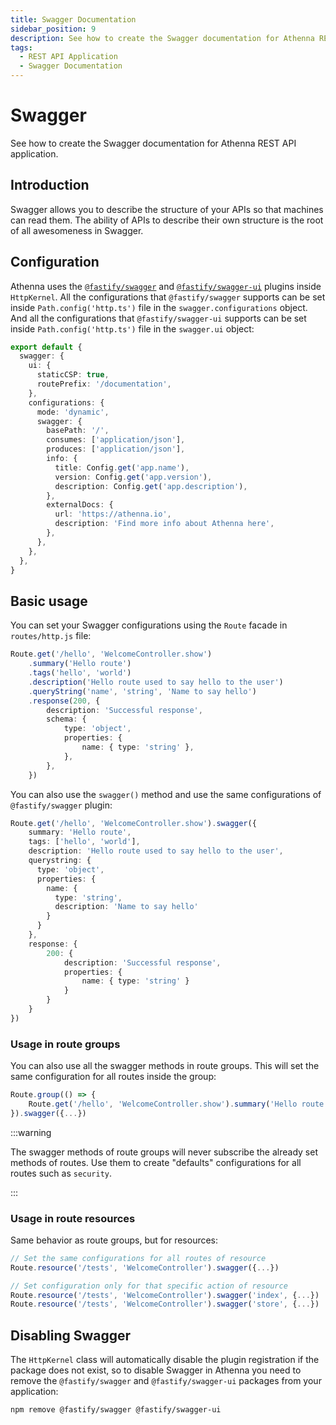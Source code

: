 ```yaml
---
title: Swagger Documentation
sidebar_position: 9
description: See how to create the Swagger documentation for Athenna REST API application.
tags:
  - REST API Application
  - Swagger Documentation
---
```


# Swagger

See how to create the Swagger documentation for Athenna REST API application.

## Introduction

Swagger allows you to describe the structure of 
your APIs so that machines can read them. The 
ability of APIs to describe their own structure 
is the root of all awesomeness in Swagger.

## Configuration

Athenna uses the [`@fastify/swagger`](https://github.com/fastify/fastify-swagger) 
and [`@fastify/swagger-ui`](https://github.com/fastify/fastify-swagger-ui) 
plugins inside `HttpKernel`. All the configurations that `@fastify/swagger` 
supports can be set inside `Path.config('http.ts')` file in the `swagger.configurations` 
object. And all the configurations that `@fastify/swagger-ui`
supports can be set inside `Path.config('http.ts')` file in the `swagger.ui` object:

```typescript title="Path.config('http.ts')"
export default {
  swagger: {
    ui: {
      staticCSP: true,
      routePrefix: '/documentation',
    },
    configurations: {
      mode: 'dynamic',
      swagger: {
        basePath: '/',
        consumes: ['application/json'],
        produces: ['application/json'],
        info: {
          title: Config.get('app.name'),
          version: Config.get('app.version'),
          description: Config.get('app.description'),
        },
        externalDocs: {
          url: 'https://athenna.io',
          description: 'Find more info about Athenna here',
        },
      },
    },
  },
}
```

## Basic usage

You can set your Swagger configurations using 
the `Route` facade in `routes/http.js` file:

```typescript title="Path.route('http.ts')"
Route.get('/hello', 'WelcomeController.show')
    .summary('Hello route')
    .tags('hello', 'world')
    .description('Hello route used to say hello to the user')
    .queryString('name', 'string', 'Name to say hello')
    .response(200, {
        description: 'Successful response',
        schema: {
            type: 'object',
            properties: {
                name: { type: 'string' },
            },
        },
    })
```

You can also use the `swagger()` method and use 
the same configurations of `@fastify/swagger` plugin:

```typescript title="Path.route('http.ts')"
Route.get('/hello', 'WelcomeController.show').swagger({
    summary: 'Hello route',
    tags: ['hello', 'world'],
    description: 'Hello route used to say hello to the user',
    querystring: {
      type: 'object',
      properties: {
        name: {
          type: 'string',
          description: 'Name to say hello'
        }
      }
    },
    response: {
        200: {
            description: 'Successful response',
            properties: {
                name: { type: 'string' }
            }
        }
    }
})
```

### Usage in route groups

You can also use all the swagger methods in route groups. 
This will set the same configuration for all routes inside 
the group:

```typescript title="Path.route('http.ts')"
Route.group(() => {
    Route.get('/hello', 'WelcomeController.show').summary('Hello route')
}).swagger({...})
```

:::warning

The swagger methods of route groups will never subscribe 
the already set methods of routes. Use them to create "defaults"
configurations for all routes such as `security`.

:::

### Usage in route resources

Same behavior as route groups, but for resources:

```typescript title="Path.route('http.ts')"
// Set the same configurations for all routes of resource
Route.resource('/tests', 'WelcomeController').swagger({...})

// Set configuration only for that specific action of resource
Route.resource('/tests', 'WelcomeController').swagger('index', {...})
Route.resource('/tests', 'WelcomeController').swagger('store', {...})
```

## Disabling Swagger

The `HttpKernel` class will automatically disable the 
plugin registration if the package does not exist, so 
to disable Swagger in Athenna you need to remove the 
`@fastify/swagger` and `@fastify/swagger-ui` packages from your 
application:

```shell
npm remove @fastify/swagger @fastify/swagger-ui
```
